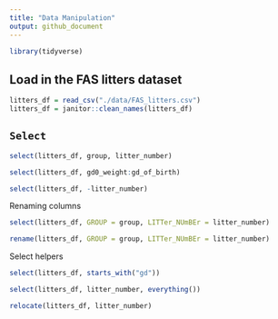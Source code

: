 ```yaml
---
title: "Data Manipulation"
output: github_document
---
```


```r
library(tidyverse)
```

## Load in the FAS litters dataset

```r
litters_df = read_csv("./data/FAS_litters.csv")
litters_df = janitor::clean_names(litters_df)
```

## `Select`

```r
select(litters_df, group, litter_number)
```

```r
select(litters_df, gd0_weight:gd_of_birth)
```

```r
select(litters_df, -litter_number)
```

Renaming columns

```r
select(litters_df, GROUP = group, LITTer_NUmBEr = litter_number)
```

```r
rename(litters_df, GROUP = group, LITTer_NUmBEr = litter_number)
```

Select helpers

```r
select(litters_df, starts_with("gd"))
```

```r
select(litters_df, litter_number, everything())
```

```r
relocate(litters_df, litter_number)
```

